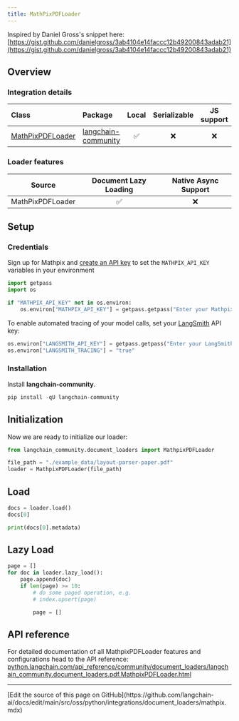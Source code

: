 ```yaml
---
title: MathPixPDFLoader
---
```


Inspired by Daniel Gross's snippet here: [https://gist.github.com/danielgross/3ab4104e14faccc12b49200843adab21](https://gist.github.com/danielgross/3ab4104e14faccc12b49200843adab21)

## Overview

### Integration details

| Class | Package | Local | Serializable | JS support|
| :--- | :--- | :---: | :---: |  :---: |
| [MathPixPDFLoader](https://python.langchain.com/api_reference/community/document_loaders/langchain_community.document_loaders.pdf.MathpixPDFLoader.html) | [langchain-community](https://python.langchain.com/api_reference/community/index.html) | ✅ | ❌ | ❌ |

### Loader features

| Source | Document Lazy Loading | Native Async Support
| :---: | :---: | :---: |
| MathPixPDFLoader | ✅ | ❌ |

## Setup

### Credentials

Sign up for Mathpix and [create an API key](https://mathpix.com/docs/ocr/creating-an-api-key) to set the `MATHPIX_API_KEY` variables in your environment

```python
import getpass
import os

if "MATHPIX_API_KEY" not in os.environ:
    os.environ["MATHPIX_API_KEY"] = getpass.getpass("Enter your Mathpix API key: ")
```

To enable automated tracing of your model calls, set your [LangSmith](https://docs.smith.langchain.com/) API key:

```python
os.environ["LANGSMITH_API_KEY"] = getpass.getpass("Enter your LangSmith API key: ")
os.environ["LANGSMITH_TRACING"] = "true"
```

### Installation

Install **langchain-community**.

```python
pip install -qU langchain-community
```

## Initialization

Now we are ready to initialize our loader:

```python
from langchain_community.document_loaders import MathpixPDFLoader

file_path = "./example_data/layout-parser-paper.pdf"
loader = MathpixPDFLoader(file_path)
```

## Load

```python
docs = loader.load()
docs[0]
```

```python
print(docs[0].metadata)
```

## Lazy Load

```python
page = []
for doc in loader.lazy_load():
    page.append(doc)
    if len(page) >= 10:
        # do some paged operation, e.g.
        # index.upsert(page)

        page = []
```

## API reference

For detailed documentation of all MathpixPDFLoader features and configurations head to the API reference: [python.langchain.com/api_reference/community/document_loaders/langchain_community.document_loaders.pdf.MathpixPDFLoader.html](https://python.langchain.com/api_reference/community/document_loaders/langchain_community.document_loaders.pdf.MathpixPDFLoader.html)

---

<Callout icon="pen-to-square" iconType="regular">
  [Edit the source of this page on GitHub](https://github.com/langchain-ai/docs/edit/main/src/oss/python/integrations/document_loaders/mathpix.mdx)
</Callout>
